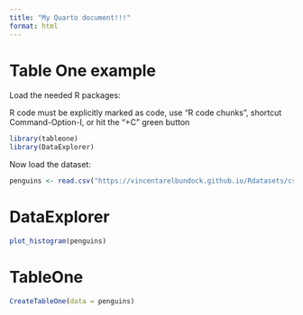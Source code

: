 ```yaml
---
title: "My Quarto document!!!"
format: html
---
```



# Table One example


Load the needed R packages:


R code must be explicitly marked as code, use "R code chunks",
shortcut Command-Option-I, or hit the "+C" green button


```r
library(tableone)
library(DataExplorer)
```


Now load the dataset:

```r
penguins <- read.csv("https://vincentarelbundock.github.io/Rdatasets/csv/palmerpenguins/penguins.csv")  # hit command-enter
```



# DataExplorer


```r
plot_histogram(penguins)
```



# TableOne

```r
CreateTableOne(data = penguins)
```


